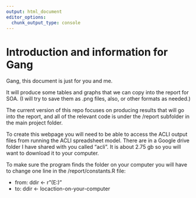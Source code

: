 ```yaml
---
output: html_document
editor_options:
  chunk_output_type: console
---
```


# Introduction and information for Gang

Gang, this document is just for you and me.

It will produce some tables and graphs that we can copy into the report for SOA. (I will try to save them as .png files, also, or other formats as needed.)

The current version of this repo focuses on producing results that will go into the report, and all of the relevant code is under the /report subfolder in the main project folder.

To create this webpage you will need to be able to access the ACLI output files from running the ACLI spreadsheet model. There are in a Google drive folder I have shared with you called "acli". It is about 2.75 gb so you will want to download it to your computer.

To make sure the program finds the folder on your computer you will have to change one line in the /report/constants.R file:

-   from: ddir \<- r"(E:\data\soa\acli)"
-   to: ddir \<- locaction-on-your-computer
